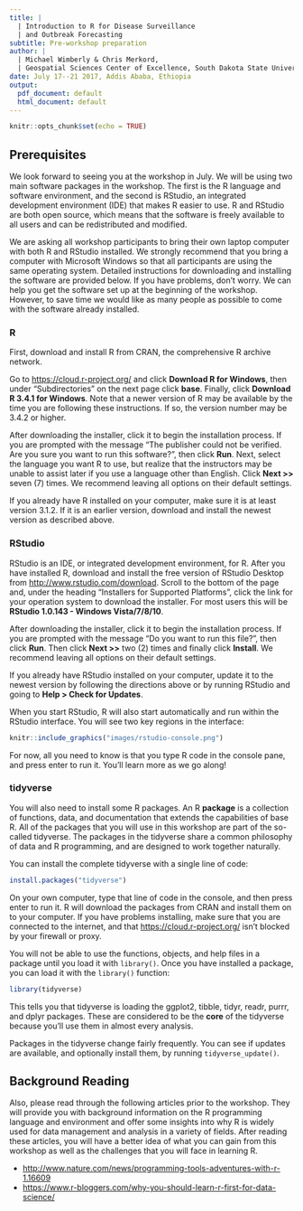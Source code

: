 ```yaml
---
title: |
  | Introduction to R for Disease Surveillance 
  | and Outbreak Forecasting
subtitle: Pre-workshop preparation
author: |
  | Michael Wimberly & Chris Merkord,
  | Geospatial Sciences Center of Excellence, South Dakota State University
date: July 17--21 2017, Addis Ababa, Ethiopia
output:
  pdf_document: default
  html_document: default
---
```


\pagenumbering{gobble}

```r
knitr::opts_chunk$set(echo = TRUE)
```

## Prerequisites

We look forward to seeing you at the workshop in July. We will be using two main software packages in the workshop. The first is the R language and software environment, and the second is RStudio, an integrated development environment (IDE) that makes R easier to use. R and RStudio are both open source, which means that the software is freely available to all users and can be redistributed and modified. 

We are asking all workshop participants to bring their own laptop computer with both R and RStudio installed. We strongly recommend that you bring a computer with Microsoft Windows so that all participants are using the same operating system. Detailed instructions for downloading and installing the software are provided below. If you have problems, don't worry. We can help you get the software set up at the beginning of the workshop. However, to save time we would like as many people as possible to come with the software already installed.

### R

First, download and install R from CRAN, the comprehensive R archive network. 

Go to <https://cloud.r-project.org/> and click **Download R for Windows**, then under "Subdirectories" on the next page click **base**. Finally, click **Download R 3.4.1 for Windows**. Note that a newer version of R may be available by the time you are following these instructions. If so, the version number may be 3.4.2 or higher. 

After downloading the installer, click it to begin the installation process. If you are prompted with the message "The publisher could not be verified. Are you sure you want to run this software?", then click **Run**. Next, select the language you want R to use, but realize that the instructors may be unable to assist later if you use a language other than English. Click **Next >>** seven (7) times. We recommend leaving all options on their default settings.

If you already have R installed on your computer, make sure it is at least version 3.1.2. If it is an earlier version, download and install the newest version as described above.

### RStudio

RStudio is an IDE, or integrated development environment, for R.  After you have installed R, download and install the free version of RStudio Desktop from <http://www.rstudio.com/download>. Scroll to the bottom of the page and, under the heading "Installers for Supported Platforms", click the link for your operation system to download the installer. For most users this will be **RStudio 1.0.143 - Windows Vista/7/8/10**.

After downloading the installer, click it to begin the installation process. If you are prompted with the message "Do you want to run this file?", then click **Run**. Then click **Next >>** two (2) times and finally click **Install**. We recommend leaving all options on their default settings.

If you already have RStudio installed on your computer, update it to the newest version by following the directions above or by running RStudio and going to **Help > Check for Updates**.

When you start RStudio, R will also start automatically and run within the RStudio interface. You will see two key regions in the interface:

```r
knitr::include_graphics("images/rstudio-console.png")
```

For now, all you need to know is that you type R code in the console pane, and press enter to run it. You'll learn more as we go along!


### tidyverse

You will also need to install some R packages. An R **package** is a collection of functions, data, and documentation that extends the capabilities of base R. All of the packages that you will use in this workshop are part of the so-called tidyverse. The packages in the tidyverse share a common philosophy of data and R programming, and are designed to work together naturally.

You can install the complete tidyverse with a single line of code:

```r
install.packages("tidyverse")
```

On your own computer, type that line of code in the console, and then press enter to run it. R will download the packages from CRAN and install them on to your computer. If you have problems installing, make sure that you are connected to the internet, and that <https://cloud.r-project.org/> isn't blocked by your firewall or proxy. 

You will not be able to use the functions, objects, and help files in a package until you load it with `library()`. Once you have installed a package, you can load it with the `library()` function:

```r
library(tidyverse)
```

This tells you that tidyverse is loading the ggplot2, tibble, tidyr, readr, purrr, and dplyr packages. These are considered to be the **core** of the tidyverse because you'll use them in almost every analysis. 

Packages in the tidyverse change fairly frequently. You can see if updates are available, and optionally install them, by running `tidyverse_update()`.


## Background Reading

Also, please read through the following articles prior to the workshop. They will provide you with  background information on the R programming language and environment and offer some insights into why R is widely used for data management and analysis in a variety of fields. After reading these articles, you will have a better idea of what you can gain from this workshop as well as the challenges that you will face in learning R. 

- <http://www.nature.com/news/programming-tools-adventures-with-r-1.16609>
- <https://www.r-bloggers.com/why-you-should-learn-r-first-for-data-science/>
